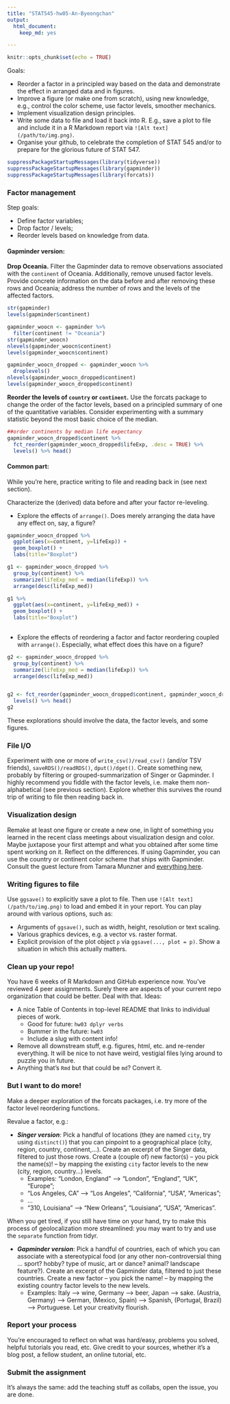 ```yaml
---
title: "STAT545-hw05-An-Byeongchan"
output:
  html_document:
    keep_md: yes

---
```


```r
knitr::opts_chunk$set(echo = TRUE)
```

Goals:

  * Reorder a factor in a principled way based on the data and demonstrate the effect in arranged data and in figures.
  * Improve a figure (or make one from scratch), using new knowledge, e.g., control the color scheme, use factor levels, smoother mechanics.
  * Implement visualization design principles.
  * Write some data to file and load it back into R. E.g., save a plot to file and include it in a R Markdown report via `![Alt text](/path/to/img.png)`.
  * Organise your github, to celebrate the completion of STAT 545 and/or to prepare for the glorious future of STAT 547.


```r
suppressPackageStartupMessages(library(tidyverse))
suppressPackageStartupMessages(library(gapminder))
suppressPackageStartupMessages(library(forcats))
```


### Factor management

Step goals:

* Define factor variables;
* Drop factor / levels;
* Reorder levels based on knowledge from data.

#### Gapminder version:

**Drop Oceania.** Filter the Gapminder data to remove observations associated with the `continent` of Oceania.  Additionally, remove unused factor levels. Provide concrete information on the data before and after removing these rows and Oceania; address the number of rows and the levels of the affected factors.
```r
str(gapminder)
levels(gapminder$continent)

gapminder_woocn <- gapminder %>% 
  filter(continent != "Oceania")
str(gapminder_woocn)
nlevels(gapminder_woocn$continent)
levels(gapminder_woocn$continent)

gapminder_woocn_dropped <- gapminder_woocn %>% 
  droplevels()
nlevels(gapminder_woocn_dropped$continent)
levels(gapminder_woocn_dropped$continent)

```


**Reorder the levels of `country` or `continent`.** Use the forcats package to change the order of the factor levels, based on a principled summary of one of the quantitative variables. Consider experimenting with a summary statistic beyond the most basic choice of the median.
```r
##order continents by median life expectancy
gapminder_woocn_dropped$continent %>% 
  fct_reorder(gapminder_woocn_dropped$lifeExp, .desc = TRUE) %>% 
  levels() %>% head()
```

#### Common part:

While you're here, practice writing to file and reading back in (see next section).

Characterize the (derived) data before and after your factor re-leveling.

  * Explore the effects of `arrange()`. Does merely arranging the data have any effect on, say, a figure?
```r
gapminder_woocn_dropped %>% 
  ggplot(aes(x=continent, y=lifeExp)) + 
  geom_boxplot() +
  labs(title="Boxplot")

g1 <- gapminder_woocn_dropped %>% 
  group_by(continent) %>% 
  summarize(lifeExp_med = median(lifeExp)) %>% 
  arrange(desc(lifeExp_med))

g1 %>%   
  ggplot(aes(x=continent, y=lifeExp_med)) + 
  geom_boxplot() +
  labs(title="Boxplot")
  
```
  
  * Explore the effects of reordering a factor and factor reordering coupled with `arrange()`. Especially, what effect does this have on a figure?
```r
g2 <- gapminder_woocn_dropped %>% 
  group_by(continent) %>% 
  summarize(lifeExp_med = median(lifeExp)) %>% 
  arrange(desc(lifeExp_med))


g2 <- fct_reorder(gapminder_woocn_dropped$continent, gapminder_woocn_dropped$lifeExp, .desc = TRUE) %>% 
  levels() %>% head()
g2
```
  
  

These explorations should involve the data, the factor levels, and some figures.

### File I/O

Experiment with one or more of `write_csv()/read_csv()` (and/or TSV friends), `saveRDS()/readRDS()`, `dput()/dget()`. Create something new, probably by filtering or grouped-summarization of Singer or Gapminder. I highly recommend you fiddle with the factor levels, i.e. make them non-alphabetical (see previous section). Explore whether this survives the round trip of writing to file then reading back in.

### Visualization design

Remake at least one figure or create a new one, in light of something you learned in the recent class meetings about visualization design and color. Maybe juxtapose your first attempt and what you obtained after some time spent working on it. Reflect on the differences. If using Gapminder, you can use the country or continent color scheme that ships with Gapminder. Consult the guest lecture from Tamara Munzner and [everything here](graph00_index.html).

### Writing figures to file

Use `ggsave()` to explicitly save a plot to file. Then use `![Alt text](/path/to/img.png)` to load and embed it in your report. You can play around with various options, such as:

  * Arguments of `ggsave()`, such as width, height, resolution or text scaling.
  * Various graphics devices, e.g. a vector vs. raster format.
  * Explicit provision of the plot object `p` via `ggsave(..., plot = p)`. Show a situation in which this actually matters.

### Clean up your repo!

You have 6 weeks of R Markdown and GitHub experience now. You've reviewed 4 peer assignments. Surely there are aspects of your current repo organization that could be better. Deal with that. Ideas:

  * A nice Table of Contents in top-level README that links to individual pieces of work.
    - Good for future: `hw03 dplyr verbs`
    - Bummer in the future: `hw03`
    - Include a slug with content info!
  * Remove all downstream stuff, e.g. figures, html, etc. and re-render everything. It will be nice to not have weird, vestigial files lying around to puzzle you in future.
  * Anything that's `Rmd` but that could be `md`? Convert it.

### But I want to do more!

Make a deeper exploration of the forcats packages, i.e. try more of the factor level reordering functions.

Revalue a factor, e.g.:

  * ***Singer version***: Pick a handful of locations (they are named `city`, try using `distinct()`) that you can pinpoint to a geographical place (city, region, country, continent,...). Create an excerpt of the Singer data, filtered to just those rows. Create a (couple of) new factor(s) -- you pick the name(s)! -- by mapping the existing `city` factor levels to the new (city, region, country...) levels.
    - Examples: "London, England" --> "London", "England", "UK", "Europe";  
    - "Los Angeles, CA" --> "Los Angeles", "California", "USA", "Americas";
    - ...
    - "310, Louisiana" --> "New Orleans", "Louisiana", "USA", "Americas".  
    
  When you get tired, if you still have time on your hand, try to make this process of geolocalization more streamlined: you may want to try and use the `separate` function from tidyr.
  
  * ***Gapminder version***: Pick a handful of countries, each of which you can associate with a stereotypical food (or any other non-controversial thing ... sport? hobby? type of music, art or dance? animal? landscape feature?). Create an excerpt of the Gapminder data, filtered to just these countries. Create a new factor -- you pick the name! -- by mapping the existing country factor levels to the new levels.
    - Examples: Italy --> wine, Germany --> beer, Japan --> sake. (Austria, Germany) --> German, (Mexico, Spain) --> Spanish, (Portugal, Brazil) --> Portuguese. Let your creativity flourish.

### Report your process

You're encouraged to reflect on what was hard/easy, problems you solved, helpful tutorials you read, etc. Give credit to your sources, whether it's a blog post, a fellow student, an online tutorial, etc.

### Submit the assignment

It's always the same: add the teaching stuff as collabs, open the issue, you are done.

